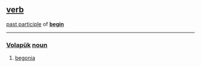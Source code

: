 == [[verb]] ==

[[past participle]] of '''[[begin]]'''

----
=== [[Volapük]]  [[noun]] === 
# [[begonia]]